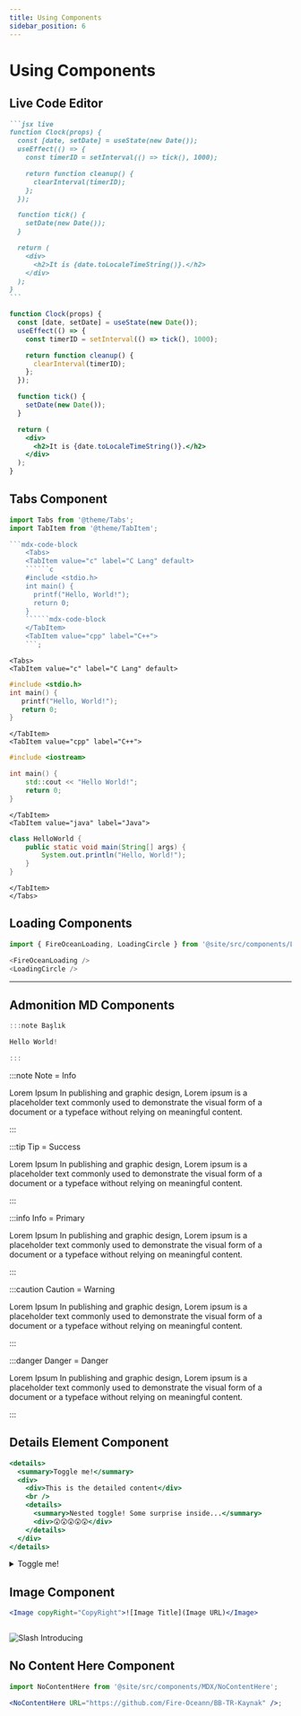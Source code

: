 ```yaml
---
title: Using Components
sidebar_position: 6
---
```


# Using Components


## Live Code Editor

````md
```jsx live
function Clock(props) {
  const [date, setDate] = useState(new Date());
  useEffect(() => {
    const timerID = setInterval(() => tick(), 1000);

    return function cleanup() {
      clearInterval(timerID);
    };
  });

  function tick() {
    setDate(new Date());
  }

  return (
    <div>
      <h2>It is {date.toLocaleTimeString()}.</h2>
    </div>
  );
}
```
````

```jsx live
function Clock(props) {
  const [date, setDate] = useState(new Date());
  useEffect(() => {
    const timerID = setInterval(() => tick(), 1000);

    return function cleanup() {
      clearInterval(timerID);
    };
  });

  function tick() {
    setDate(new Date());
  }

  return (
    <div>
      <h2>It is {date.toLocaleTimeString()}.</h2>
    </div>
  );
}
```

## Tabs Component

```````jsx
import Tabs from '@theme/Tabs';
import TabItem from '@theme/TabItem';

```mdx-code-block
    <Tabs>
    <TabItem value="c" label="C Lang" default>
    ``````c
    #include <stdio.h>
    int main() {
      printf("Hello, World!");
      return 0;
    }
    ``````mdx-code-block
    </TabItem>
    <TabItem value="cpp" label="C++">
    ```;
```````

```mdx-code-block
<Tabs>
<TabItem value="c" label="C Lang" default>
```

```c
#include <stdio.h>
int main() {
   printf("Hello, World!");
   return 0;
}
```

```mdx-code-block
</TabItem>
<TabItem value="cpp" label="C++">
```

```cpp
#include <iostream>

int main() {
    std::cout << "Hello World!";
    return 0;
}
```

```mdx-code-block
</TabItem>
<TabItem value="java" label="Java">
```

```java
class HelloWorld {
    public static void main(String[] args) {
        System.out.println("Hello, World!");
    }
}
```

```mdx-code-block
</TabItem>
</Tabs>
```

## Loading Components

```js
import { FireOceanLoading, LoadingCircle } from '@site/src/components/Loading';

<FireOceanLoading />
<LoadingCircle />
```

<FireOceanLoading />
<LoadingCircle />

---

## Admonition MD Components

```js
:::note Başlık

Hello World!

:::
```

:::note Note = Info

Lorem Ipsum In publishing and graphic design, Lorem ipsum is a placeholder text commonly used to demonstrate the visual form of a document or a typeface without relying on meaningful content.

:::

:::tip Tip = Success

Lorem Ipsum In publishing and graphic design, Lorem ipsum is a placeholder text commonly used to demonstrate the visual form of a document or a typeface without relying on meaningful content.

:::

:::info Info = Primary

Lorem Ipsum In publishing and graphic design, Lorem ipsum is a placeholder text commonly used to demonstrate the visual form of a document or a typeface without relying on meaningful content.

:::

:::caution Caution = Warning

Lorem Ipsum In publishing and graphic design, Lorem ipsum is a placeholder text commonly used to demonstrate the visual form of a document or a typeface without relying on meaningful content.

:::

:::danger Danger = Danger

Lorem Ipsum In publishing and graphic design, Lorem ipsum is a placeholder text commonly used to demonstrate the visual form of a document or a typeface without relying on meaningful content.

:::

## Details Element Component

```jsx
<details>
  <summary>Toggle me!</summary>
  <div>
    <div>This is the detailed content</div>
    <br />
    <details>
      <summary>Nested toggle! Some surprise inside...</summary>
      <div>😲😲😲😲😲</div>
    </details>
  </div>
</details>
```

<details>
  <summary>Toggle me!</summary>
  <div>
    <div>This is the detailed content</div>
    <br />
    <details>
      <summary>Nested toggle! Some surprise inside...</summary>
      <div>😲😲😲😲😲</div>
    </details>
  </div>
</details>

## Image Component

```jsx
<Image copyRight="CopyRight">![Image Title](Image URL)</Image>
```

<Image copyRight="Fire Ocean">

![Slash Introducing](https://user-images.githubusercontent.com/50423368/184932814-2b2c4b80-3530-42a1-8052-f1e922fb3868.png)

</Image>

## No Content Here Component

```jsx
import NoContentHere from '@site/src/components/MDX/NoContentHere';

<NoContentHere URL="https://github.com/Fire-Oceann/BB-TR-Kaynak" />;
```

<NoContentHere URL="https://github.com/Fire-Oceann/BB-TR-Kaynak" />
